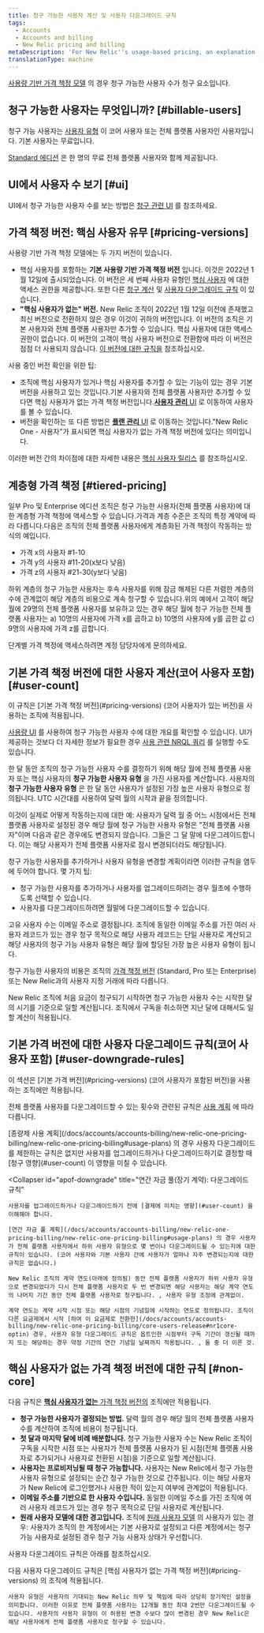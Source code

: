 ```yaml
---
title: 청구 가능한 사용자 계산 및 사용자 다운그레이드 규칙
tags:
  - Accounts
  - Accounts and billing
  - New Relic pricing and billing
metaDescription: 'For New Relic''s usage-based pricing, an explanation of how billable users are calculated and rules for downgrading users.'
translationType: machine
---
```


[사용량 기반 가격 책정 모델](/docs/accounts/accounts-billing/new-relic-one-pricing-billing/new-relic-one-pricing-billing) 의 경우 청구 가능한 사용자 수가 청구 요소입니다.

## 청구 가능한 사용자는 무엇입니까? [#billable-users]

청구 가능 사용자는 [사용자 유형](/docs/accounts/accounts-billing/new-relic-one-user-management/user-type) 이 코어 사용자 또는 전체 플랫폼 사용자인 사용자입니다. 기본 사용자는 무료입니다.

[Standard 에디션](https://newrelic.com/pricing) 은 한 명의 무료 전체 플랫폼 사용자와 함께 제공됩니다.

## UI에서 사용자 수 보기 [#ui]

UI에서 청구 가능한 사용자 수를 보는 방법은 [청구 관련 UI](/docs/accounts/accounts-billing/general-account-settings/introduction-account-settings) 를 참조하세요.

## 가격 책정 버전: 핵심 사용자 유무 [#pricing-versions]

사용량 기반 가격 책정 모델에는 두 가지 버전이 있습니다.

* 핵심 사용자를 포함하는 **기본 사용량 기반 가격 책정 버전** 입니다. 이것은 2022년 1월 12일에 출시되었습니다. 이 버전은 세 번째 사용자 유형인 [핵심 사용자](/docs/accounts/accounts-billing/new-relic-one-user-management/user-type) 에 대한 액세스 권한을 제공합니다. 또한 다른 [청구 계산](#user-count) 및 [사용자 다운그레이드 규칙](#user-downgrade-rules) 이 있습니다.
* **"핵심 사용자가 없는" 버전.** New Relic 조직이 2022년 1월 12일 이전에 존재했고 최신 버전으로 전환하지 않은 경우 이것이 귀하의 버전입니다. 이 버전의 조직은 기본 사용자와 전체 플랫폼 사용자만 추가할 수 있습니다. 핵심 사용자에 대한 액세스 권한이 없습니다. 이 버전의 고객이 핵심 사용자 버전으로 전환함에 따라 이 버전은 점점 더 사용되지 않습니다. [이 버전에 대한 규칙을](#non-core) 참조하십시오.

사용 중인 버전 확인을 위한 팁:

* 조직에 핵심 사용자가 있거나 핵심 사용자를 추가할 수 있는 기능이 있는 경우 기본 버전을 사용하고 있는 것입니다.기본 사용자와 전체 플랫폼 사용자만 추가할 수 있다면 핵심 사용자가 없는 가격 책정 버전입니다.[**사용자 관리** UI](/docs/accounts/accounts-billing/new-relic-one-user-management/user-management-ui-and-tasks/#where) 로 이동하여 사용자를 볼 수 있습니다.
* 버전을 확인하는 또 다른 방법은 [**플랜 관리** UI](/docs/accounts/accounts-billing/new-relic-one-pricing-billing/billing-ui) 로 이동하는 것입니다."New Relic One - 사용자"가 표시되면 핵심 사용자가 없는 가격 책정 버전에 있다는 의미입니다.

이러한 버전 간의 차이점에 대한 자세한 내용은 [핵심 사용자 릴리스](/docs/accounts/accounts-billing/new-relic-one-pricing-billing/core-users-release) 를 참조하십시오.

## 계층형 가격 책정 [#tiered-pricing]

일부 Pro 및 Enterprise 에디션 조직은 청구 가능한 사용자(전체 플랫폼 사용자)에 대한 계층형 가격 책정에 액세스할 수 있습니다.가격과 계층 수준은 조직의 특정 계약에 따라 다릅니다.다음은 조직의 전체 플랫폼 사용자에게 계층화된 가격 책정이 작동하는 방식의 예입니다.

* 가격 x의 사용자 #1-10
* 가격 y의 사용자 #11-20(x보다 낮음)
* 가격 z의 사용자 #21-30(y보다 낮음)

하위 계층의 청구 가능한 사용자는 후속 사용자를 위해 잠금 해제된 다른 저렴한 계층의 수에 관계없이 해당 계층의 비용으로 계속 청구할 수 있습니다.위의 예에서 고객이 해당 월에 29명의 전체 플랫폼 사용자를 보유하고 있는 경우 해당 월에 청구 가능한 전체 플랫폼 사용자는 a) 10명의 사용자에 가격 x를 곱하고 b) 10명의 사용자에 y를 곱한 값 c) 9명의 사용자에 가격 z를 곱합니다.

단계별 가격 책정에 액세스하려면 계정 담당자에게 문의하세요.

## 기본 가격 책정 버전에 대한 사용자 계산(코어 사용자 포함) [#user-count]

<Callout variant="important">
  이 규칙은 [기본 가격 책정 버전](#pricing-versions) (코어 사용자가 있는 버전)을 사용하는 조직에 적용됩니다.
</Callout>

[사용량 UI](/docs/accounts/accounts-billing/general-account-settings/introduction-account-settings/#pricing) 를 사용하여 청구 가능한 사용자 수에 대한 개요를 확인할 수 있습니다. UI가 제공하는 것보다 더 자세한 정보가 필요한 경우 [사용 관련 NRQL 쿼리](/docs/accounts/accounts-billing/new-relic-one-pricing-billing/usage-queries-alerts) 를 실행할 수도 있습니다.

한 달 동안 조직의 청구 가능한 사용자 수를 결정하기 위해 해당 월에 전체 플랫폼 사용자 또는 핵심 사용자의 **청구 가능한 사용자 유형** 을 가진 사용자를 계산합니다. 사용자의 **청구 가능한 사용자 유형** 은 한 달 동안 사용자가 설정된 가장 높은 사용자 유형으로 정의됩니다. UTC 시간대를 사용하여 달력 월의 시작과 끝을 정의합니다.

이것이 실제로 어떻게 작동하는지에 대한 예: 사용자가 달력 월 중 어느 시점에서든 전체 플랫폼 사용자로 설정된 경우 해당 월에 청구 가능한 사용자 유형은 "전체 플랫폼 사용자"이며 다음과 같은 경우에도 변경되지 않습니다. 그들은 그 달 말에 다운그레이드합니다. 이는 해당 사용자가 전체 플랫폼 사용자로 잠시 변경되더라도 해당됩니다.

청구 가능한 사용자를 추가하거나 사용자 유형을 변경할 계획이라면 이러한 규칙을 염두에 두어야 합니다. 몇 가지 팁:

* 청구 가능한 사용자를 추가하거나 사용자를 업그레이드하려는 경우 월초에 수행하도록 선택할 수 있습니다.
* 사용자를 다운그레이드하려면 월말에 다운그레이드할 수 있습니다.

고유 사용자 수는 이메일 주소로 결정됩니다. 조직에 동일한 이메일 주소를 가진 여러 사용자 레코드가 있는 경우 청구 목적으로 해당 사용자 레코드는 단일 사용자로 계산되고 해당 사용자의 청구 가능 사용자 유형은 해당 월에 할당된 가장 높은 사용자 유형이 됩니다.

청구 가능한 사용자의 비용은 조직의 [가격 책정 버전](https://newrelic.com/pricing) (Standard, Pro 또는 Enterprise) 또는 New Relic과의 사용자 지정 거래에 따라 다릅니다.

New Relic 조직에 처음 요금이 청구되기 시작하면 청구 가능한 사용자 수는 시작한 달의 시기를 기준으로 일할 계산됩니다. 조직에서 구독을 취소하면 지난 달에 대해서도 일할 계산이 적용됩니다.

## 기본 가격 버전에 대한 사용자 다운그레이드 규칙(코어 사용자 포함) [#user-downgrade-rules]

<Callout variant="important">
  이 섹션은 [기본 가격 버전](#pricing-versions) (코어 사용자가 포함된 버전)을 사용하는 조직에만 적용됩니다.
</Callout>

전체 플랫폼 사용자를 다운그레이드할 수 있는 횟수와 관련된 규칙은 [사용 계획](/docs/accounts/accounts-billing/new-relic-one-pricing-billing/new-relic-one-pricing-billing#usage-plans) 에 따라 다릅니다.

<CollapserGroup>
  <Collapser
    id="payg-downgrade"
    title="종량제: 다운그레이드 규칙"
  >
    [종량제 사용 계획](/docs/accounts/accounts-billing/new-relic-one-pricing-billing/new-relic-one-pricing-billing#usage-plans) 의 경우 사용자 다운그레이드를 제한하는 규칙은 없지만 사용자를 업그레이드하거나 다운그레이드하기로 결정할 때 [청구 영향](#user-count) 이 영향을 미칠 수 있습니다.
  </Collapser>

  <Collapser
    id="apof-downgrade"
    title="연간 자금 풀(장기 계약): 다운그레이드 규칙"
  >
    사용자를 업그레이드하거나 다운그레이드하기 전에 [결제에 미치는 영향](#user-count) 을 이해해야 합니다.

    [연간 자금 풀 계획](/docs/accounts/accounts-billing/new-relic-one-pricing-billing/new-relic-one-pricing-billing#usage-plans) 의 경우 사용자가 전체 플랫폼 사용자에서 하위 사용자 유형으로 몇 번이나 다운그레이드될 수 있는지에 대한 규칙이 있습니다. (코어 사용자와 기본 사용자 간에 사용자가 얼마나 자주 변경되는지에 대한 규칙은 없습니다.)

    New Relic 조직의 계약 연도(아래에 정의됨) 동안 전체 플랫폼 사용자가 하위 사용자 유형으로 변경되었다가 다시 전체 플랫폼 사용자로 두 번 변경되면 해당 사용자는 해당 계약 연도의 나머지 기간 동안 전체 플랫폼 사용자로 청구됩니다. , 사용자 유형 조정에 관계없이.

    계약 연도는 계약 시작 시점 또는 해당 시점의 기념일에 시작하는 연도로 정의됩니다. 조직이 다른 요금제에서 시작 [하여 이 요금제로 전환한](/docs/accounts/accounts-billing/new-relic-one-pricing-billing/core-users-release#nr1core-optin) 경우, 사용자 유형 다운그레이드 규칙은 옵트인한 시점부터 구독 기간이 갱신될 때까지 또는 해당하는 경우 약정 기간의 연간 기념일 날짜까지 적용됩니다. , 둘 중 더 이른 것.
  </Collapser>
</CollapserGroup>

## 핵심 사용자가 없는 가격 책정 버전에 대한 규칙 [#non-core]

다음 규칙은 [**핵심 사용자가 없는** 가격 책정 버전의](#pricing-versions) 조직에만 적용됩니다.

* **청구 가능한 사용자가 결정되는 방법.** 달력 월의 경우 해당 월의 전체 플랫폼 사용자 수를 계산하여 조직에 비용이 청구됩니다.
* **첫 달과 마지막 달에 비례 배분합니다.** 청구 가능한 사용자 수는 New Relic 조직이 구독을 시작한 시점 또는 사용자가 전체 플랫폼 사용자가 된 시점(전체 플랫폼 사용자로 추가되거나 사용자로 전환된 시점)을 기준으로 일할 계산됩니다.
* **사용자는 프로비저닝될 때 청구 가능합니다.** 사용자는 New Relic에서 청구 가능한 사용자 유형으로 설정되는 순간 청구 가능한 것으로 간주됩니다. 이는 해당 사용자가 New Relic에 로그인했거나 사용한 적이 있는지 여부에 관계없이 적용됩니다.
* **이메일 주소를 기반으로 한 사용자 수입니다.** 동일한 이메일 주소를 가진 조직에 여러 사용자 레코드가 있는 경우 청구 목적으로 단일 사용자로 계산됩니다.
* **원래 사용자 모델에 대한 경고입니다.** 조직에 [원래 사용자 모델](/docs/accounts/original-accounts-billing/original-users-roles/overview-user-models) 의 사용자가 있는 경우: 사용자가 조직의 한 계정에서는 기본 사용자로 설정되고 다른 계정에서는 청구 가능 사용자로 설정된 경우 청구 가능 사용자 상태가 우선합니다.

사용자 다운그레이드 규칙은 아래를 참조하십시오.

<CollapserGroup>
  <Collapser
    id="non-core-downgrade-rules"
    title="사용자 다운그레이드 규칙"
  >
    다음 사용자 다운그레이드 규칙은 [핵심 사용자가 없는 가격 책정 버전](#pricing-versions) 의 조직에 적용됩니다.

    사용자 유형은 사용자의 기대되는 New Relic 의무 및 책임에 따라 상당히 장기적인 설정을 의미합니다. 이러한 이유로 전체 플랫폼 사용자는 12개월 동안 최대 2번만 다운그레이드될 수 있습니다. 사용자의 사용자 유형이 이 허용된 변경 수보다 많이 변경된 경우 New Relic은 해당 사용자에게 전체 플랫폼 사용자로 청구할 수 있습니다.
  </Collapser>
</CollapserGroup>
